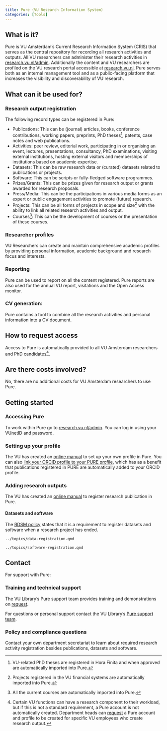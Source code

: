 ```yaml
---
title: Pure (VU Research Information System)
categories: [Tools]
---
```


## What is it?

Pure is VU Amsterdam's Current Research Information System (CRIS) that serves as the central repository for recording all research activities and outputs. All VU researchers can administer their research activities in [research.vu.nl/admin](https://research.vu.nl/admin/). Additionally the content and VU researchers are profiled on the VU research portal accessible at [research.vu.nl](https://research.vu.nl). Pure serves both as an internal management tool and as a public-facing platform that increases the visibility and discoverability of VU research.

## What can it be used for?

### Research output registration

The following record types can be registered in Pure:

- Publications: This can be (journal) articles, books, conference contributions, working papers, preprints, PhD theses[^1], patents, case notes and web publications.
- Activities: peer review, editorial work, participating in or organising an event, lectures, presentations, consultancy, PhD examinations, visiting external institutions, hosting external visitors and memberships of institutions based on academic expertise.
- Datasets: This can be raw research data or (curated) datasets related to publications or projects.
- Software: This can be scripts or fully-fledged software programmes.
- Prizes/Grants: This can be prizes given for research output or grants awarded for research proposals. 
- Press/Media: This can be the participations in various media forms as an expert or public engagement activities to promote (future) research.
- Projects: This can be all forms of projects in scope and size[^2] with the ability to link all related research activities and output. 
- Courses[^3]: This can be the development of courses or the presentation of these courses.

[^1]: VU-related PhD theses are registered in Hora Finita and when approved are automatically imported into Pure.
[^2]: Projects registered in the VU financial systems are automatically imported into Pure.
[^3]:  All the current courses are automatically imported into Pure.

### Researcher profiles
VU Researchers can create and maintain comprehensive academic profiles by providing personal information, academic background and research focus and interests.

### Reporting
Pure can be used to report on all the content registered. Pure reports are also used for the annual VU report, visitations and the Open Access monitor.  

### CV generation: 
Pure contains a tool to combine all the research activities and personal information into a CV document.

## How to request access

Access to Pure is automatically provided to all VU Amsterdam researchers and PhD candidates[^4].

[^4]: Certain VU functions can have a research component to their workload, but if this is not a standard requirement, a Pure account is not automatically created. Department heads can [request]( https://services.vu.nl/esc?id=sc_cat_item&sys_id=b000b90f478aa110bfa46d72e36d4303) a Pure account and profile to be created for specific VU employees who create research output. 

## Are there costs involved?

No, there are no additional costs for VU Amsterdam researchers to use Pure.

## Getting started

### Accessing Pure

To work within Pure go to [research.vu.nl/admin](https://research.vu.nl/admin/workspace.xhtml). You can log in using your VUnetID and password.

### Setting up your profile

The VU has created an [online manual](https://libguides.vu.nl/manage-pure-profile) to set up your own profile in Pure.
You can also [link your ORCID profile to your PURE profile](https://libguides.vu.nl/orcid/register), which has as a benefit that publications registered in PURE are automatically added to your ORCID profile.

### Adding research outputs

The VU has created an [online manual](https://libguides.vu.nl/pure-managing-publications) to register research publication in Pure.

#### Datasets and software

The [RDSM policy]( https://rdm.vu.nl/guides/plan-and-design.html#policies-regulations) states that it is a requirement to register datasets and software when a research project has ended.

```.include
../topics/data-registration.qmd
```
```.include
../topics/software-registration.qmd
```

## Contact

For support with Pure:

### Training and technical support
The VU Library’s Pure support team provides training and demonstrations on [request]( https://services.vu.nl/esc?id=sc_cat_item&sys_id=59e89aab9746a910e553359fe153af1e).

For questions or personal support contact the VU Library's [Pure support team](https://services.vu.nl/esc?id=sc_cat_item&sys_id=b000b90f478aa110bfa46d72e36d4303). 

### Policy and compliance questions
Contact your own department secretariat to learn about required research activity registration besides publications, datasets and software. 
